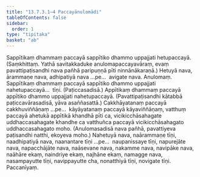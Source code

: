 ```yaml
---
title: "13.7.3.1–4 Paccayānulomādi"
tableOfContents: false
sidebar:
  order: 1
type: "tipitaka"
basket: "ab"
---
```



<DynamicBreadcrumb />

<Division number="147">

<Paragraph number="4387">
Sappītikaṃ dhammaṃ paccayā sappītiko dhammo uppajjati hetupaccayā. (Saṃkhittaṃ. Yathā savitakkaduke anulomapaccayavāraṃ, evaṃ pavattipaṭisandhi nava pañhā paripuṇṇā pīti ninnānākaraṇā.)
</Paragraph>

<Paragraph number="4388">
Hetuyā nava, ārammaṇe nava, adhipatiyā nava …pe…  avigate nava.

</Paragraph>
</Division>

<Paragraph number="4389" type="center">
Anulomaṃ.


</Paragraph>

<Paragraph number="4390">
Sappītikaṃ dhammaṃ paccayā sappītiko dhammo uppajjati nahetupaccayā…  tīṇi. (Paṭiccasadisā.)
</Paragraph>

<Paragraph number="4391">
Appītikaṃ dhammaṃ paccayā appītiko dhammo uppajjati nahetupaccayā. (Pavattipaṭisandhi kātabbā paṭiccavārasadisā, yāva asaññasattā.) Cakkhāyatanaṃ paccayā cakkhuviññāṇaṃ …pe…  kāyāyatanaṃ paccayā kāyaviññāṇaṃ, vatthuṃ paccayā ahetukā appītikā khandhā pīti ca, vicikicchāsahagate uddhaccasahagate khandhe ca vatthuñca paccayā vicikicchāsahagato uddhaccasahagato moho. (Anulomasadisā nava pañhā, pavattiyeva paṭisandhi natthi, ekoyeva moho.)
</Paragraph>

<Paragraph number="4392">
Nahetuyā nava, naārammaṇe tīṇi, naadhipatiyā nava, naanantare tīṇi …pe…  naupanissaye tīṇi, napurejāte nava, napacchājāte nava, naāsevane nava, nakamme nava, navipāke nava, naāhāre ekaṃ, naindriye ekaṃ, najhāne ekaṃ, namagge nava, nasampayutte tīṇi, navippayutte cha, nonatthiyā tīṇi, novigate tīṇi.

</Paragraph>

<Paragraph number="4393" type="center">
Paccanīyaṃ.
</Paragraph>